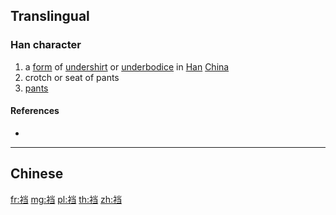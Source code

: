 {{character info/new}}
{{also|襠}}
==Translingual==

===Han character===
{{Han char|rn=145|rad=衣|as=06|sn=12|four=|canj=LFSM|ids=⿰衤当}}

# a [[form]] of [[undershirt]] or [[underbodice]] in [[Han]] [[China]]
# crotch or seat of pants
# [[pants]]

====References====
* {{Han ref|kx=1116.341|hdz=53088.160|uh=88C6|ud=35014}}

----

==Chinese==
{{zh-see|襠}}

[[fr:裆]]
[[mg:裆]]
[[pl:裆]]
[[th:裆]]
[[zh:裆]]